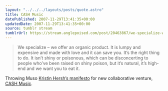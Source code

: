 ```yaml
---
layout: "../../../layouts/posts/quote.astro"
title: CASH Music
datePublished: 2007-11-29T13:41:35+00:00
updatedDate: 2007-11-29T13:41:35+00:00
source: tumblr stream
tumblrUrl: https://stream.anglepoised.com/post/20463867/we-specialize-we-offer-an-organic-product-it-is
---
```


> We specialize &ndash; we offer an organic product. It is lumpy and expensive and made with love and it can save you. It&rsquo;s the right thing to do. It isn&rsquo;t shiny or poisonous, which can be disconcerting to people who&rsquo;ve been raised on shiny poison, but it&rsquo;s natural, it&rsquo;s high-end and we want you to eat it.

Throwing Muso <a href="http://kristinhersh.cashmusic.org/features.php">Kristin Hersh&rsquo;s manifesto</a> for new collaborative venture, <a href="http://kristinhersh.cashmusic.org/">CASH Music</a>.
